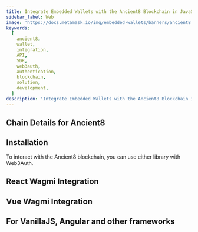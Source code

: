 ```yaml
---
title: Integrate Embedded Wallets with the Ancient8 Blockchain in JavaScript
sidebar_label: Web
image: 'https://docs.metamask.io/img/embedded-wallets/banners/ancient8.png'
keywords:
  [
    ancient8,
    wallet,
    integration,
    API,
    SDK,
    web3auth,
    authentication,
    blockchain,
    solution,
    development,
  ]
description: 'Integrate Embedded Wallets with the Ancient8 Blockchain in JavaScript | Embedded Wallets'
---
```



<SEO
  title="Integrate Embedded Wallets with the Ancient8 Blockchain in JavaScript"
  description="Integrate Embedded Wallets with the Ancient8 Blockchain in JavaScript | Embedded Wallets"
  image="https://docs.metamask.io/img/embedded-wallets/banners/ancient8.png"
  slug="/embedded-wallets/connect-blockchain/evm/ancient8/web"
/>

## Chain Details for Ancient8

<ChainDetailsAncient8 />

## Installation

To interact with the Ancient8 blockchain, you can use either library with Web3Auth.

## React Wagmi Integration

<ReactWagmiIntegration />

## Vue Wagmi Integration

<VueWagmiIntegration />

## For VanillaJS, Angular and other frameworks

<JsBlockchainMethods />
